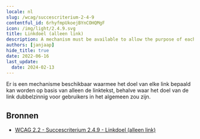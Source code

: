 ```yaml
---
locale: nl
slug: /wcag/succescriterium-2-4-9
contentful_id: 6rhyfmpUkoejBYnCOHQMgF
icon: /img/light/2.4.9.svg
title: Linkdoel (alleen link)
description: A mechanism must be available to allow the purpose of each link to be identified from link text alone, except where the purpose of the link would be ambiguous to users in general.
authors: [janjaap]
hide_title: true
date: 2022-06-16
last_update:
  date: 2024-02-13
---
```


<Hero
  title="Linkdoel (alleen link)"
  image="/img/light/2.4.9.svg"
  alt="WCAG 2.4.9 icon"
  prefix="Succescriterium 2.4.9"
  suffix="Niveau AAA"
/>

Er is een mechanisme beschikbaar waarmee het doel van elke link bepaald kan worden op basis van alleen de linktekst, behalve waar het doel van de link dubbelzinnig voor gebruikers in het algemeen zou zijn.

## Bronnen

- [WCAG 2.2 - Succescriterium 2.4.9 - Linkdoel (alleen link)](https://www.w3.org/Translations/WCAG22-nl/#linkdoel-alleen-link)
